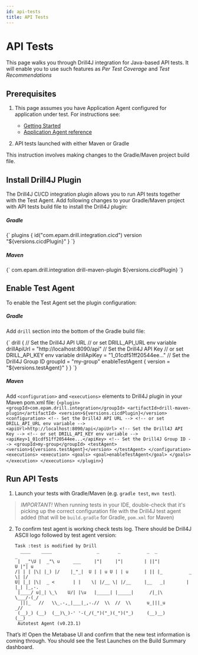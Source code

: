 ```yaml
---
id: api-tests
title: API Tests
---
```


# API Tests


This page walks you through Drill4J integration for Java-based API tests.
It will enable you to use such features as _Per Test Coverage_ and _Test Recommendations_

## Prerequisites

1. This page assumes you have Application Agent configured for application under test. For instructions see:

    - [Getting Started](/docs/getting-started/local-deployment)
    - [Application Agent reference](/docs/agents/java-agent)

2. API tests launched with either Maven or Gradle

This instruction involves making changes to the Gradle/Maven project build file.

## Install Drill4J Plugin

The Drill4J CI/CD integration plugin allows you to run API tests together with the Test Agent.
Add following changes to your Gradle/Maven project with API tests build file to install the Drill4J plugin:

##### Gradle
<Codeblock language="kotlin">
{`
plugins {
    id("com.epam.drill.integration.cicd") version "${versions.cicdPlugin}"
}
`}
</Codeblock>


##### Maven

<Codeblock language="xml">
{`
<build>
    <plugins>
        <plugin>
            <groupId>com.epam.drill.integration</groupId>
            <artifactId>drill-maven-plugin</artifactId>
            <version>${versions.cicdPlugin}</version>
            <configuration>
            </configuration>
        </plugin>
   </plugins>
</build>
`}
</Codeblock>

## Enable Test Agent

To enable the Test Agent set the plugin configuration:

##### Gradle

Add `drill` section into the bottom of the Gradle build file:

<Codeblock language="groovy">
{`
drill {
    // Set the Drill4J API URL
    // or set DRILL_API_URL env variable
    drillApiUrl = "http://localhost:8090/api"
    // Set the Drill4J API Key
    // or set DRILL_API_KEY env variable
    drillApiKey = "1_01cdf51ff20544ee..."
    // Set the Drill4J Group ID
    groupId = "my-group"
    enableTestAgent {
        version = "${versions.testAgent}"
    }
}
`}
</Codeblock>

##### Maven
Add `<configuration>` and `<executions>` elements to Drill4J plugin in your Maven pom.xml file:
<Codeblock language="xml">
{`
<plugin>
    <groupId>com.epam.drill.integration</groupId>
    <artifactId>drill-maven-plugin</artifactId>
    <version>${versions.cicdPlugin}</version>
    <configuration>
        <!-- Set the Drill4J API URL -->
        <!-- or set DRILL_API_URL env variable -->
        <apiUrl>http://localhost:8090/api</apiUrl>
        <!-- Set the Drill4J API Key -->
        <!-- or set DRILL_API_KEY env variable -->
        <apiKey>1_01cdf51ff20544ee...</apiKey>
        <!-- Set the Drill4J Group ID -->
        <groupId>my-group</groupId>
        <testAgent>
            <version>${versions.testAgent}</version>
        </testAgent>
    </configuration>
    <executions>
        <execution>
            <goals>
                <goal>enableTestAgent</goal>
            </goals>
        </execution>
    </executions>
</plugin>
`}
</Codeblock>

## Run API Tests

1. Launch your tests with Gradle/Maven (e.g. `gradle test`, `mvn test`).

> *IMPORTANT!*
When running tests in your IDE, double-check that it's picking up the correct configuration file with the Drill4J test agent added (that will be `build.gradle` for Gradle, `pom.xml` for Maven)

2. To confirm test agent is working check tests log.
There should be Drill4J ASCII logo followed by test agent version:

    ```log
    Task :test is modified by Drill
      ____    ____                 _       _          _  _                _
     |  _"\U |  _"\ u     ___     |"|     |"|        | ||"|            U |"| u
    /| | | |\| |_) |/    |_"_|  U | | u U | | u      | || |_          _ \| |/
    U| |_| |\|  _ <       | |    \| |/__ \| |/__     |__   _|        | |_| |_,-.
     |____/ u|_| \_\    U/| |\u   |_____| |_____|      /|_|\          \___/-(_/
      |||_   //   \\_.-,_|___|_,-.//  \\  //  \\      u_|||_u          _//       
     (__)_) (__)  (__)\_)-' '-(_/(_")("_)(_")("_)     (__)__)         (__)  
     Autotest Agent (v0.23.1)
    ```

That’s it! Open the Metabase UI and confirm that the new test information is coming through.
You should see the Test Launches on the Build Summary dashboard.